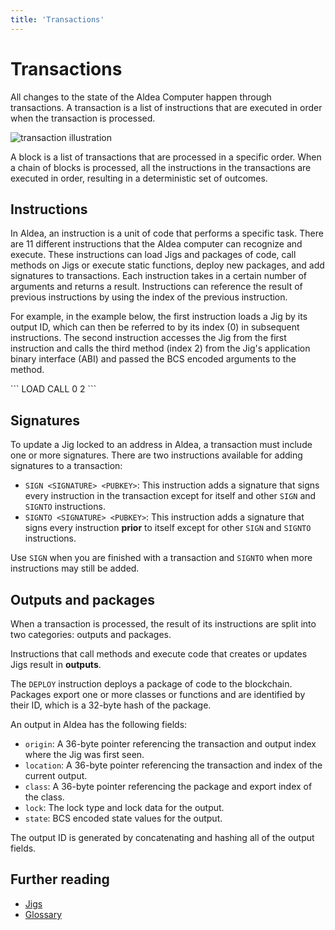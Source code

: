 ```yaml
---
title: 'Transactions'
---
```



# Transactions

All changes to the state of the Aldea Computer happen through transactions. A transaction is a list of instructions that are executed in order when the transaction is processed.

![transaction illustration](/transactions.png)

A block is a list of transactions that are processed in a specific order. When a chain of blocks is processed, all the instructions in the transactions are executed in order, resulting in a deterministic set of outcomes.

## Instructions


In Aldea, an instruction is a unit of code that performs a specific task. There are 11 different instructions that the Aldea computer can recognize and execute. These instructions can load Jigs and packages of code, call methods on Jigs or execute static functions, deploy new packages, and add signatures to transactions. Each instruction takes in a certain number of arguments and returns a result. Instructions can reference the result of previous instructions by using the index of the previous instruction.

For example, in the example below, the first instruction loads a Jig by its output ID, which can then be referred to by its index (0) in subsequent instructions. The second instruction accesses the Jig from the first instruction and calls the third method (index 2) from the Jig's application binary interface (ABI) and passed the BCS encoded arguments to the method.

<CodeContainer lang="text" lines={false}>
    ```
    LOAD <OUTPUT_ID>
    CALL 0 2 <BCS_ENCODED_ARGS>
    ```
</CodeContainer>

## Signatures

To update a Jig locked to an address in Aldea, a transaction must include one or more signatures. There are two instructions available for adding signatures to a transaction:

- `SIGN <SIGNATURE> <PUBKEY>`: This instruction adds a signature that signs every instruction in the transaction except for itself and other `SIGN` and `SIGNTO` instructions.
- `SIGNTO <SIGNATURE> <PUBKEY>`: This instruction adds a signature that signs every instruction **prior** to itself except for other `SIGN` and `SIGNTO` instructions.

Use `SIGN` when you are finished with a transaction and `SIGNTO` when more instructions may still be added.

## Outputs and packages

When a transaction is processed, the result of its instructions are split into two categories: outputs and packages.

Instructions that call methods and execute code that creates or updates Jigs result in **outputs**.

The `DEPLOY` instruction deploys a package of code to the blockchain. Packages export one or more classes or functions and are identified by their ID, which is a 32-byte hash of the package.

An output in Aldea has the following fields:

- `origin`: A 36-byte pointer referencing the transaction and output index where the Jig was first seen.
- `location`: A 36-byte pointer referencing the transaction and index of the current output.
- `class`: A 36-byte pointer referencing the package and export index of the class.
- `lock`: The lock type and lock data for the output.
- `state`: BCS encoded state values for the output.

The output ID is generated by concatenating and hashing all of the output fields.

## Further reading

- [Jigs](/concepts/jigs)
- [Glossary](/concepts/glossary)
